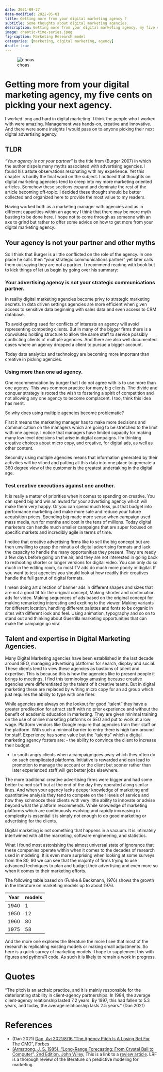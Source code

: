 ```yaml
---
date: 2021-09-27
date-modified: 2022-05-01
title: Getting more from your digital marketing agency ?
subtitle: Some thoughts about digital marketing agencies.
description: Getting more from your digital marketing agency, my five cents on picking your agency.
image: chaotic-time-series.jpeg
fig-caption: Marketing Research model
categories: [marketing, digital marketing, agency]
draft: true
---
```


::: .column-margin
![choas](chaotic-time-series.jpeg){.column-margin}
:::

# Getting more from your digital marketing agency, my five cents on picking your next agency.

I worked long and hard in digital marketing. I think the people who I worked with were amazing. Management was hands-on, creative and innovative. And there were some insights I would pass on to anyone picking their next digital advertising agency.

## TLDR

*"Your agency is not your partner"* is the title from (Burger 2007) in which the author dispels many myths associated with advertising agencies. I found his astute observations resonating with my experience. Yet this chapter is hardly the final word on the subject. I noticed that thoughts on digital marketing agencies tend to creep into my more marketing oriented articles. Somehow these sections expand and dominate the rest of the article becoming off-topic. I decided these thought should be better collected and organized here to provide the most value to my readers.

Having worked both as a marketing manager with agencies and as in different capacities within an agency I think that there may be more myth busting to be done here. I hope not to come through as someone with an axe to grind but rather to offer some advice on how to get more from your digital marketing agency.

## Your agency is not your partner and other myths

So I think that Burger is a little conflicted on the role of the agency. In one place he calls then "your strategic communications partner" yet later calls them out saying they are not a partner. I recommend reading with book but to kick things of let us begin by going over his summary:

### Your advertising agency is not your strategic communications partner.

In reality digital marketing agencies become privy to strategic marketing secrets. In data driven settings agencies are more efficient when given access to sensitive data beginning with sales data and even access to CRM database.

To avoid getting sued for conflicts of interests an agency will avoid representing competing clients. But in many of the bigger firms there is a convoluted holding structure to allow the same staff to service possibly conflicting clients of multiple agencies. And there are also well documented cases where an agency dropped a client to pursue a bigger account. 

Today data analytics and technology are becoming more important than creative in picking agencies. 

### Using more than one ad agency.

One recommendation by burger that I do not agree with is to use more than one agency. This was common practice for many big clients. The divide and conquer strategy is rooted the wish to fostering a spirit of competition and not allowing any one agency to become complacent. I too, think this idea has merit. 

So why does using multiple agencies become problematic?

First it means the marketing manager has to make more decisions and communication on the managers which are going to be stretched to the limit with one agency. I notice that managers have limited capacity for making many low level decisions that arise in digital campaigns. I'm thinking creative choices about micro copy, and creative, for digital ads, as well as other content. 

Secondly using multiple agencies means that information generated by their activities will be siloed and putting all this data into one place to generate a 360 degree view of the customer is the greatest undertaking in the digital age.

### Test creative executions against one another.

It is really a matter of priorities when it comes to spending on creative. You can spend big and win an award for your advertising agency which will make them very happy. Or you can spend much less, put that budget into performance marketing and make more sale and reduce your future acquisition prices.
Spending big made more sense when campaign used mass media, run for months and cost in the tens of millions. Today digital marketers can handle much smaller campaigns that are super focused on specific markets and incredibly agile in terms of time.

I notice that creative advertising firms like to sell the big concept but are then unwilling to grasp the minutia of digital advertising formats and lack the capacity to handle the many opportunities they present. They are ready a few days before going on the air, and they are not interested in going back to reshooting shorter or longer versions for digital video. You can only do so much in the editing room, so most TV ads do much more poorly in digital. If you want to test agencies you should look at how readily their creatives handle the full gamut of digital formats. 

I mean doing art direction of banner ads in different shapes and sizes that are not a good fit for the original concept, Making shorter and continuation ads for video. Making sequences of ads based on the original concept for making remarketing interesting and exciting to the viewer. Making variants for different location, handling different palettes and fonts to be organic in sites with different look and feel. Using animation, typography and so on to stand out and thinking about Guerrilla marketing opportunities that can make the campaign go viral.

## Talent and expertise in Digital Marketing Agencies.

Many Digital Marketing agencies have been established in the last decade around SEO, managing advertising platforms for search, display and social. These clients tend to view these agencies as bastions of talent and expertise. This is because this is how the agencies like to present people it brings to meetings. I find this terminology amusing because creative agencies were differentiated by the talent of it creative teams. But in digital marketing these are replaced by writing micro copy for an ad group which just requires the ability to type with one finer.

While agencies are always on the lookout for good "talent" they have a greater predilection for attract staff with no prior experience and without the benefit of academic education in marketing. They are given minimal training on the use of online marketing platforms or SEO and put to work at a low wage. Platform vendors like Google require that agencies train their staff on the platform. With such a minimal barrier to entry there is high turn around for staff. Experience has some value but the "talents" which a digital marketing agency fosters are:
 - the ability to convince the client to increase their budget
 
 - to sooth angry clients when a campaign goes awry which they often do on such complicated platforms.
Initiative is rewarded and can lead to promotion to manage the account or the client but sooner rather than later experienced staff will get better jobs elsewhere.

The more traditional creative advertising firms were bigger and had some better trained staff but at the end of the day they operated along similar lines. And when your agency lacks deeper knowledge of marketing and quantitative analysis they tend to compete on their levels of service and how they schmooze their clients with very little ability to innovate or advise beyond what the platform recommends.
While knowledge of marketing platforms which are continuously evolving and rapidly increasing in complexity is essential it is simply not enough to do good marketing or advertising for the clients.

Digital marketing is not something that happens in a vacuum. It is intimately intertwined with all the marketing, software engineering, and statistics.

What I found most astonishing the almost universal state of ignorance that these companies operate within when it comes to the decades of research used in modeling. It is even more surprising when looking at some surveys from the 80, 90 we can see that the majority of firms trying to use advanced techniques to plan and budget their advertising and even more so when it comes to their marketing efforts.

The following table based on (Funke & Beckmann, 1976) shows the growth in the literature on marketing models up to about 1976.

Year | models
-----|--------
1940 | 1 
1950 | 12 
1960 | 80 
1975 | 58 

And the more one explores the literature the more I see that most of the research is replicating existing models or making small adjustments.
So here is a quick survey of marketing models. I hope to supplement this with figures and python/R code. As such it is likely to remain a work in progress.

# Quotes

"The pitch is an archaic practice, and it is mainly responsible for the deteriorating stability in client-agency partnerships: In 1984, the average client-agency relationship lasted 7.2 years. By 1997, this had fallen to 5.3 years, and today, the average relationship lasts 2.5 years." (Dan 2021)

# References

- (Dan 2021) [Dan, Avi 2021/8/16 "The Agency Pitch Is A Losing Bet For The CMO", Forbes](https://www.forbes.com/sites/avidan/2021/08/16/the-agency-pitch-is-a-losing-bet-for-the-cmo/?sh=4f0cf59311c0)
- [(Armstrong, J. S. 1985). "Long-Range Forecasting: From Crystal Ball to Computer", 2nd Edition. John Wiley.]() This is a link to a [review article](https://www.sciencedirect.com/science/article/abs/pii/0169207086900592). LRF is a thorough review of the literature on predictive modeling for marketing.

